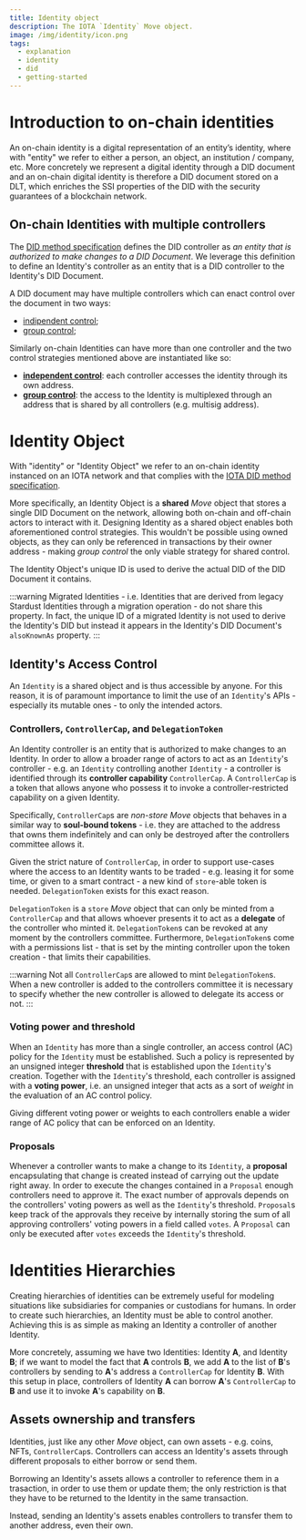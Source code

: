 ```yaml
---
title: Identity object
description: The IOTA `Identity` Move object.
image: /img/identity/icon.png
tags:
  - explanation
  - identity
  - did
  - getting-started
---
```


# Introduction to on-chain identities
An on-chain identity is a digital representation of an entity’s identity, where with "entity" we refer to either a person,
an object, an institution / company, etc.
More concretely we represent a digital identity through a DID document and an on-chain digital identity is therefore a DID
document stored on a DLT, which enriches the SSI properties of the DID with the security guarantees of a blockchain network.

## On-chain Identities with multiple controllers
The [DID method specification](https://www.w3.org/TR/did-core/#did-controller) defines the DID controller as _an entity that
is authorized to make changes to a DID Document_. 
We leverage this definition to define an Identity's controller as an entity that is a DID controller to the Identity's
DID Document.

A DID document may have multiple controllers which can enact control over the document in two ways:
- [indipendent control](https://www.w3.org/TR/did-core/#independent-control);
- [group control](https://www.w3.org/TR/did-core/#group-control);

Similarly on-chain Identities can have more than one controller and the two control strategies mentioned above are instantiated
like so:
- [**independent control**](https://www.w3.org/TR/did-core/#independent-control): each controller accesses the identity
  through its own address.  
- [**group control**](https://www.w3.org/TR/did-core/#group-control): the access to the Identity is multiplexed through an 
  address that is shared by all controllers (e.g. multisig address).

# Identity Object
With "identity" or "Identity Object" we refer to an on-chain identity instanced on an IOTA network and that complies with the
[IOTA DID method specification](../../references/iota-identity/iota-did-method-spec.mdx).

More specifically, an Identity Object is a **shared** _Move_ object that stores a single DID Document on the network,
allowing both on-chain and off-chain actors to interact with it.
Designing Identity as a shared object enables both aforementioned control strategies. This wouldn't be possible using owned 
objects, as they can only be referenced in transactions by their owner address - making _group control_ the only viable strategy
for shared control.


The Identity Object's unique ID is used to derive the actual DID of the DID Document it contains.

:::warning
Migrated Identities - i.e. Identities that are derived from legacy Stardust Identities through a migration operation - do not
share this property. In fact, the unique ID of a migrated Identity is not used to derive the Identity's DID but instead it 
appears in the Identity's DID Document's `alsoKnownAs` property. 
:::

## Identity's Access Control

An `Identity` is a shared object and is thus accessible by anyone. For this reason, it is of paramount importance to 
limit the use of an `Identity`'s APIs - especially its mutable ones - to only the intended actors.

### Controllers, `ControllerCap`, and `DelegationToken`
An Identity controller is an entity that is authorized to make changes to an Identity.
In order to allow a broader range of 
actors to act as an `Identity`'s controller - e.g. an `Identity` controlling another `Identity` - a controller is identified 
through its **controller capability** `ControllerCap`.
A `ControllerCap` is a token that allows anyone who possess it to invoke a controller-restricted capability on a given Identity.

Specifically, `ControllerCap`s are _non-store Move_ objects that behaves in a similar way to **soul-bound tokens** - i.e. they are attached to the address that owns them indefinitely and can only be destroyed after the controllers committee allows it.

Given the strict nature of `ControllerCap`, in order to support use-cases where the access to an Identity wants to be traded -
e.g. leasing it for some time, or given to a smart contract - a new kind of `store`-able token is needed.
`DelegationToken` exists for this exact reason.

`DelegationToken` is a `store` _Move_ object that can only be minted from a `ControllerCap` and that allows whoever presents it
to act as a **delegate** of the controller who minted it. `DelegationToken`s can be revoked at any moment by the controllers 
committee. 
Furthermore, `DelegationToken`s come with a permissions list - that is set by the minting controller upon the token creation - that limits their capabilities.

:::warning
Not all `ControllerCap`s are allowed to mint `DelegationToken`s. When a new controller is added to the controllers committee it
is necessary to specify whether the new controller is allowed to delegate its access or not.
:::

### Voting power and threshold
When an `Identity` has more than a single controller, an access control (AC) policy for the `Identity` must be established. Such 
a policy is represented by an unsigned integer **threshold** that is established upon the `Identity`'s creation.
Together with the `Identity`'s threshold, each controller is assigned with a **voting power**, i.e. an unsigned integer that 
acts as a sort of _weight_ in the evaluation of an AC control policy.   

Giving different voting power or weights to each controllers enable a wider range of AC policy that can be enforced on an 
Identity.

### Proposals
Whenever a controller wants to make a change to its `Identity`, a **proposal** encapsulating that change is created instead of 
carrying out the update right away.
In order to execute the changes contained in a `Proposal` enough controllers need to approve it. The exact number of approvals 
depends on the controllers' voting powers as well as the `Identity`'s threshold. 
`Proposal`s keep track of the approvals they receive by internally storing the sum of all approving controllers' voting powers 
in a field called `votes`.
A `Proposal` can only be executed after `votes` exceeds the `Identity`'s threshold.

# Identities Hierarchies
Creating hierarchies of identities can be extremely useful for modeling situations like subsidiaries for companies or custodians 
for humans.
In order to create such hierarchies, an Identity must be able to control another. Achieving this is as simple as making an 
Identity a controller of another Identity.

More concretely, assuming we have two Identities: Identity **A**, and Identity **B**; if we want to model the fact that **A** 
controls **B**, we add **A** to the list of **B**'s controllers by sending to **A**'s address a `ControllerCap` for Identity 
**B**.
With this setup in place, controllers of Identity **A** can borrow **A**'s `ControllerCap` to **B** and use it to invoke **A**'s
capability on **B**.

## Assets ownership and transfers

Identities, just like any other _Move_ object, can own assets - e.g. coins, NFTs, `ControllerCap`s. Controllers can access
an Identity's assets through different proposals to either borrow or send them.

Borrowing an Identity's assets allows a controller to reference them in a trasaction, in order to use them or update them;
the only restriction is that they have to be returned to the Identity in the same transaction.

Instead, sending an Identity's assets enables controllers to transfer them to another address, even their own.